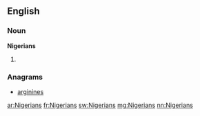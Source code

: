 ==English==

===Noun===
'''Nigerians'''

# {{plural of|[[Nigerian]]}}

===Anagrams===
* [[arginines#English|arginines]]

[[ar:Nigerians]]
[[fr:Nigerians]]
[[sw:Nigerians]]
[[mg:Nigerians]]
[[nn:Nigerians]]